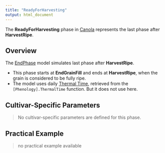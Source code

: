 ```yaml
---
title: "ReadyForHarvesting"
output: html_document
---
```



The **ReadyForHarvesting** phase in [Canola](/docs/Plants/Canola) represents the last phase after **HarvestRipe**.

## Overview

The [EndPhase](/docs/Models/PMF/Phenology/Phases/EndPhase.qmd) model simulates last phase after **HarvestRipe**.

- This phase starts at **EndGrainFill** and ends at **HarvestRipe**, when the grain is considered to be fully ripe.
- The model uses daily [Thermal Time](ThermalTime.qmd), retrieved from the `[Phenology].ThermalTime` function. But it does not use here.


## Cultivar-Specific Parameters

> No cultivar-specific parameters are defined for this phase.

## Practical Example

> no practical example available

